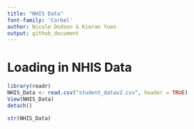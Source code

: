 ```yaml
---
title: "NHIS Data"
font-family: 'Corbel'
author: Nicole Dodson & Kieran Yuen
output: github_document
---
```


# Loading in NHIS Data
```r
library(readr)
NHIS_Data <- read.csv("student_datav2.csv", header = TRUE)
View(NHIS_Data)
detach()

str(NHIS_Data)
```

